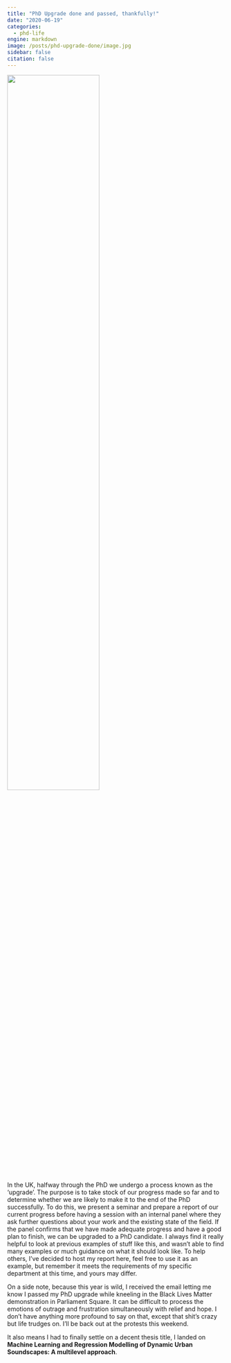 ```yaml
---
title: "PhD Upgrade done and passed, thankfully!"
date: "2020-06-19"
categories:
  - phd-life
engine: markdown
image: /posts/phd-upgrade-done/image.jpg
sidebar: false
citation: false
---
```


![](/posts/phd-upgrade-done/image.jpg){width=65% fig-align="center"}

In the UK, halfway through the PhD we undergo a process known as the 'upgrade'. The purpose is to take stock of our progress made so far and to determine whether we are likely to make it to the end of the PhD successfully. To do this, we present a seminar and prepare a report of our current progress before having a session with an internal panel where they ask further questions about your work and the existing state of the field. If the panel confirms that we have made adequate progress and have a good plan to finish, we can be upgraded to a PhD candidate. I always find it really helpful to look at previous examples of stuff like this, and wasn't able to find many examples or much guidance on what it should look like. To help others, I've decided to host my report here, feel free to use it as an example, but remember it meets the requirements of my specific department at this time, and yours may differ.

On a side note, because this year is wild, I received the email letting me know I passed my PhD upgrade while kneeling in the Black Lives Matter demonstration in Parliament Square. It can be difficult to process the emotions of outrage and frustration simultaneously with relief and hope. I don't have anything more profound to say on that, except that shit's crazy but life trudges on. I'll be back out at the protests this weekend.

It also means I had to finally settle on a decent thesis title, I landed on **Machine Learning and Regression Modelling of Dynamic Urban Soundscapes: A multilevel approach**.
